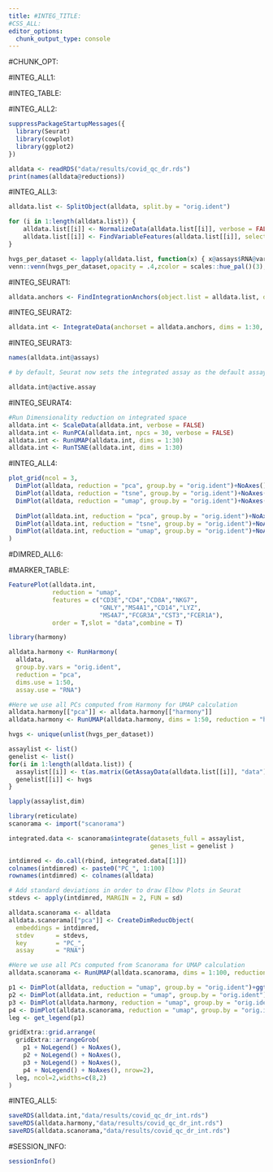 ```yaml
---
title: #INTEG_TITLE:
#CSS_ALL:
editor_options: 
  chunk_output_type: console
---
```


#CHUNK_OPT:

#INTEG_ALL1:

#INTEG_TABLE:

#INTEG_ALL2:

```r
suppressPackageStartupMessages({
  library(Seurat)
  library(cowplot)
  library(ggplot2)
})

alldata <- readRDS("data/results/covid_qc_dr.rds")
print(names(alldata@reductions))
```

#INTEG_ALL3:

```r
alldata.list <- SplitObject(alldata, split.by = "orig.ident")

for (i in 1:length(alldata.list)) {
    alldata.list[[i]] <- NormalizeData(alldata.list[[i]], verbose = FALSE)
    alldata.list[[i]] <- FindVariableFeatures(alldata.list[[i]], selection.method = "vst", nfeatures = 2000,verbose = FALSE)
}

hvgs_per_dataset <- lapply(alldata.list, function(x) { x@assays$RNA@var.features })
venn::venn(hvgs_per_dataset,opacity = .4,zcolor = scales::hue_pal()(3),cexsn = 1,cexil = 1,lwd=1,col="white",frame=F,borders = NA)
```

#INTEG_SEURAT1:

```r
alldata.anchors <- FindIntegrationAnchors(object.list = alldata.list, dims = 1:30,reduction = "cca")
```

#INTEG_SEURAT2:

```r
alldata.int <- IntegrateData(anchorset = alldata.anchors, dims = 1:30, new.assay.name = "CCA")
```

#INTEG_SEURAT3:

```r
names(alldata.int@assays)

# by default, Seurat now sets the integrated assay as the default assay, so any operation you now perform will be on the ingegrated data.

alldata.int@active.assay
```

#INTEG_SEURAT4:

```r
#Run Dimensionality reduction on integrated space
alldata.int <- ScaleData(alldata.int, verbose = FALSE)
alldata.int <- RunPCA(alldata.int, npcs = 30, verbose = FALSE)
alldata.int <- RunUMAP(alldata.int, dims = 1:30)
alldata.int <- RunTSNE(alldata.int, dims = 1:30)
```

#INTEG_ALL4:

```r
plot_grid(ncol = 3,
  DimPlot(alldata, reduction = "pca", group.by = "orig.ident")+NoAxes()+ggtitle("PCA raw_data"),
  DimPlot(alldata, reduction = "tsne", group.by = "orig.ident")+NoAxes()+ggtitle("tSNE raw_data"),
  DimPlot(alldata, reduction = "umap", group.by = "orig.ident")+NoAxes()+ggtitle("UMAP raw_data"),
  
  DimPlot(alldata.int, reduction = "pca", group.by = "orig.ident")+NoAxes()+ggtitle("PCA integrated"),
  DimPlot(alldata.int, reduction = "tsne", group.by = "orig.ident")+NoAxes()+ggtitle("tSNE integrated"),
  DimPlot(alldata.int, reduction = "umap", group.by = "orig.ident")+NoAxes()+ggtitle("UMAP integrated")
)
```

#DIMRED_ALL6:

#MARKER_TABLE:

```r
FeaturePlot(alldata.int, 
            reduction = "umap", 
            features = c("CD3E","CD4","CD8A","NKG7",
                         "GNLY","MS4A1","CD14","LYZ",
                         "MS4A7","FCGR3A","CST3","FCER1A"),
            order = T,slot = "data",combine = T)
```


```r
library(harmony)

alldata.harmony <- RunHarmony(
  alldata,
  group.by.vars = "orig.ident",
  reduction = "pca",
  dims.use = 1:50,
  assay.use = "RNA")

#Here we use all PCs computed from Harmony for UMAP calculation
alldata.harmony[["pca"]] <- alldata.harmony[["harmony"]]
alldata.harmony <- RunUMAP(alldata.harmony, dims = 1:50, reduction = "harmony", reduction.name = "umap")
```


```r
hvgs <- unique(unlist(hvgs_per_dataset))

assaylist <- list()
genelist <- list()
for(i in 1:length(alldata.list)) {
  assaylist[[i]] <- t(as.matrix(GetAssayData(alldata.list[[i]], "data")[hvgs,]))
  genelist[[i]] <- hvgs
}

lapply(assaylist,dim)
```



```r
library(reticulate)
scanorama <- import("scanorama")

integrated.data <- scanorama$integrate(datasets_full = assaylist,
                                       genes_list = genelist )

intdimred <- do.call(rbind, integrated.data[[1]])
colnames(intdimred) <- paste0("PC_", 1:100)
rownames(intdimred) <- colnames(alldata)

# Add standard deviations in order to draw Elbow Plots in Seurat
stdevs <- apply(intdimred, MARGIN = 2, FUN = sd)

alldata.scanorama <- alldata
alldata.scanorama[["pca"]] <- CreateDimReducObject(
  embeddings = intdimred,
  stdev      = stdevs,
  key        = "PC_",
  assay      = "RNA")

#Here we use all PCs computed from Scanorama for UMAP calculation
alldata.scanorama <- RunUMAP(alldata.scanorama, dims = 1:100, reduction = "pca",reduction.name = "umap")
```


```r
p1 <- DimPlot(alldata, reduction = "umap", group.by = "orig.ident")+ggtitle("UMAP raw_data")
p2 <- DimPlot(alldata.int, reduction = "umap", group.by = "orig.ident")+ggtitle("UMAP CCA")
p3 <- DimPlot(alldata.harmony, reduction = "umap", group.by = "orig.ident")+ggtitle("UMAP Harmony")
p4 <- DimPlot(alldata.scanorama, reduction = "umap", group.by = "orig.ident")+ggtitle("UMAP Scanorama")
leg <- get_legend(p1)

gridExtra::grid.arrange(
  gridExtra::arrangeGrob(
    p1 + NoLegend() + NoAxes(),
    p2 + NoLegend() + NoAxes(),
    p3 + NoLegend() + NoAxes(),
    p4 + NoLegend() + NoAxes(), nrow=2),
  leg, ncol=2,widths=c(8,2)
)
```




#INTEG_ALL5:

```r
saveRDS(alldata.int,"data/results/covid_qc_dr_int.rds")
saveRDS(alldata.harmony,"data/results/covid_qc_dr_int.rds")
saveRDS(alldata.scanorama,"data/results/covid_qc_dr_int.rds")
```


#SESSION_INFO:

```r
sessionInfo()
```



